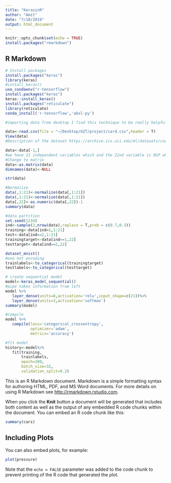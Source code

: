 ```yaml
---
title: "KerasinR"
author: "Amit"
date: "7/18/2018"
output: html_document
---
```


```r
knitr::opts_chunk$set(echo = TRUE)
install.packages("rmarkdown")
```

## R Markdown
```r
# Install packages
install.packages("keras")
library(keras)
#install_keras()
use_condaenv("r-tensorflow")
install.packages("keras")
keras::install_keras()
install.packages("reticulate")
library(reticulate)
conda_install('r-tensorflow','absl-py')
```
```r
#importing data from desktop I find this technique to be really helpful for example when you are trying to locate file from your computer no there are many techniques file.choose lets you browse the files from your computer but I recently discovered a new technique which will come handy for a lot of people when start ~ (tilda) is your home directory after tilda press ~/ and tab lets you select folder so you can select folder's and files 

data<-read.csv(file = "~/Desktop/GIT/project/card.csv",header = T)
View(data)
#Description of the dataset https://archive.ics.uci.edu/ml/datasets/cardiotocography#

data<-data[-1,]
#we have 21 independent variables which and the 22nd variable is NSP which is dependent variable 
#Change to matrix
data<-as.matrix(data)
dimnames(data)<-NULL

str(data)
```

```r

#Normalize 
data(,1:21)<-normalize(data[,1:21])
data(,1:21)<-normalize(data[,1:21])
data[,22]<-as.numeric(data[,22])-1
summary(data)
```

```r
#data partition
set.seed(1234)
ind<-sample(2,nrow(data),replace = T,prob = c(0.7,0.3))
training<-data[ind=1,1:21]
test<-data[ind==2,1:21]
trainingtarget<-data[ind==1,22]
testtarget<-data[ind==2,22]
```

```r
dataset_mnist()
#one hot encoding
trainlabels<-to_categorical(trainingtarget)
testlabels<-to_categorical(testtarget)
```
```r
# create sequential model
model<-keras_model_sequential()
#pipe takes information from left 
model %>%
   layer_dense(units=8,activation='relu',input_shape=c(21))%>%
   layer_dense(units=3,activation='softmax')
summary(model)   
```

```r
#compile
model %>%
   compile(loss='categorical_crossentropy',
           optimizer='adam',
           metrics='accuracy')
```
```r
#fit model
history<-model%>%
   fit(training,
       trainlabels,
       epoch=200,
       batch_size=32,
       validation_split=0.2)
```

This is an R Markdown document. Markdown is a simple formatting syntax for authoring HTML, PDF, and MS Word documents. For more details on using R Markdown see <http://rmarkdown.rstudio.com>.

When you click the **Knit** button a document will be generated that includes both content as well as the output of any embedded R code chunks within the document. You can embed an R code chunk like this:

```r
summary(cars)
```

## Including Plots

You can also embed plots, for example:

```r
plot(pressure)
```

Note that the `echo = FALSE` parameter was added to the code chunk to prevent printing of the R code that generated the plot.
